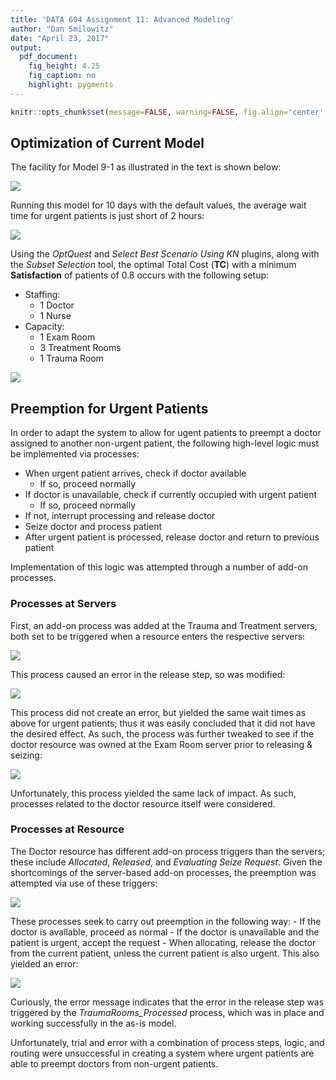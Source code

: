 ```yaml
---
title: 'DATA 604 Assignment 11: Advanced Modeling'
author: "Dan Smilowitz"
date: "April 23, 2017"
output:
  pdf_document: 
    fig_height: 4.25
    fig_caption: no
    highlight: pygments
---
```


```r
knitr::opts_chunk$set(message=FALSE, warning=FALSE, fig.align='center', comment=NA)
```

## Optimization of Current Model
The facility for Model 9-1 as illustrated in the text is shown below:

![](wk11_setup.PNG)

Running this model for 10 days with the default values, the average wait time for urgent patients is just short of 2 hours:

![](wk11_urgent_asis.PNG)

Using the *OptQuest* and *Select Best Scenario Using KN* plugins, along with the *Subset Selection* tool, the optimal Total Cost (**TC**) with a minimum **Satisfaction** of patients of 0.8 occurs with the following setup:

  - Staffing:
    - 1 Doctor
    - 1 Nurse
  - Capacity:
    - 1 Exam Room
    - 3 Treatment Rooms
    - 1 Trauma Room

![](wk11_optquest.PNG)


## Preemption for Urgent Patients
In order to adapt the system to allow for ugent patients to preempt a doctor assigned to another non-urgent patient, the following high-level logic must be implemented via processes:

  - When urgent patient arrives, check if doctor available
    - If so, proceed normally
  - If doctor is unavailable, check if currently occupied with urgent patient
    - If so, proceed normally
  - If not, interrupt processing and release doctor
  - Seize doctor and process patient
  - After urgent patient is processed, release doctor and return to previous patient

Implementation of this logic was attempted through a number of add-on processes.

### Processes at Servers
First, an add-on process was added at the Trauma and Treatment servers, both set to be triggered when a resource enters the respective servers:

![](wk11_process_trauma.PNG)

This process caused an error in the release step, so was modified:

![](wk11_process_treatment1.PNG)

This process did not create an error, but yielded the same wait times as above for urgent patients; thus it was easily concluded that it did not have the desired effect.  As such, the process was further tweaked to see if the doctor resource was owned at the Exam Room server prior to releasing & seizing:

![](wk11_process_treatment2.PNG)

Unfortunately, this process yielded the same lack of impact.  As such, processes related to the doctor resource itself were considered.


### Processes at Resource
The Doctor resource has different add-on process triggers than the servers; these include *Allocated*, *Released*, and *Evaluating Seize Request*.  Given the shortcomings of the server-based add-on processes, the preemption was attempted via use of these triggers:

![](wk11_process_doctor.PNG)

These processes seek to carry out preemption in the following way:
  - If the doctor is available, proceed as normal
  - If the doctor is unavailable and the patient is urgent, accept the request
  - When allocating, release the doctor from the current patient, unless the current patient is also urgent.  This also yielded an error:

![](wk11_error.PNG)

Curiously, the error message indicates that the error in the release step was triggered by the *TraumaRooms_Processed* process, which was in place and working successfully in the as-is model.

Unfortunately, trial and error with a combination of process steps, logic, and routing were unsuccessful in creating a system where urgent patients are able to preempt doctors from non-urgent patients.

